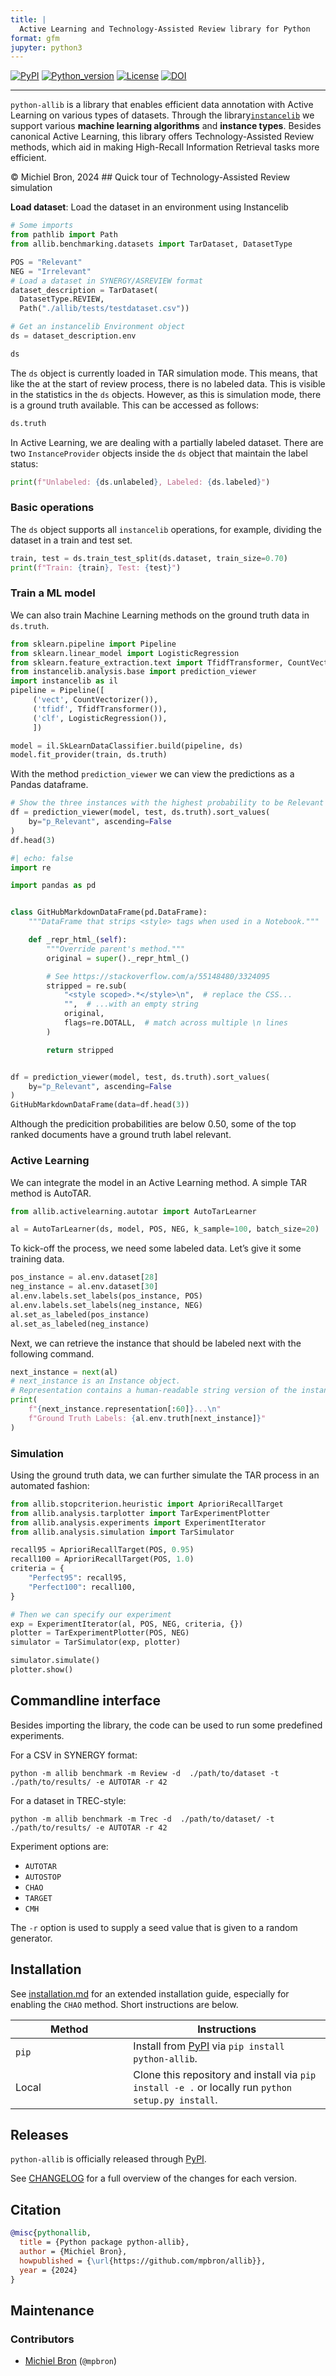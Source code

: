 ```yaml
---
title: |
  Active Learning and Technology-Assisted Review library for Python
format: gfm
jupyter: python3
---
```


[![PyPI](https://img.shields.io/pypi/v/python-allib)](https://pypi.org/project/instancelib/) [![Python_version](https://img.shields.io/badge/python-3.8%20%7C%203.9%20%7C%203.10%20%7C%203.11-blue)](https://pypi.org/project/instancelib/) [![License](https://img.shields.io/pypi/l/python-allib)](https://www.gnu.org/licenses/lgpl-3.0.en.html) [![DOI](https://zenodo.org/badge/421403034.svg)](https://zenodo.org/badge/latestdoi/421403034)

------------------------------------------------------------------------

`python-allib` is a library that enables efficient data annotation with Active Learning on various types of datasets. Through the library[`instancelib`](https://github.com/mpbron/instancelib) we support various **machine learning algorithms** and **instance types**. Besides canonical Active Learning, this library offers Technology-Assisted Review methods, which aid in making High-Recall Information Retrieval tasks more efficient.

© Michiel Bron, 2024
## Quick tour of Technology-Assisted Review simulation

**Load dataset**: Load the dataset in an environment using Instancelib

```python
# Some imports
from pathlib import Path
from allib.benchmarking.datasets import TarDataset, DatasetType

POS = "Relevant"
NEG = "Irrelevant"
# Load a dataset in SYNERGY/ASREVIEW format
dataset_description = TarDataset(
  DatasetType.REVIEW, 
  Path("./allib/tests/testdataset.csv"))

# Get an instancelib Environment object
ds = dataset_description.env

ds
```

The `ds` object is currently loaded in TAR simulation mode. This means, that like the at the start of review process, there is no labeled data. This is visible in the statistics in the `ds` objects. However, as this is simulation mode, there is a ground truth available. This can be accessed as follows:

```python
ds.truth
```

In Active Learning, we are dealing with a partially labeled dataset. There are two `InstanceProvider` objects inside the `ds` object that maintain the label status:

```python
print(f"Unlabeled: {ds.unlabeled}, Labeled: {ds.labeled}")
```

### Basic operations

The `ds` object supports all `instancelib` operations, for example, dividing the dataset in a train and test set.

```python
train, test = ds.train_test_split(ds.dataset, train_size=0.70)
print(f"Train: {train}, Test: {test}")
```

### Train a ML model

We can also train Machine Learning methods on the ground truth data in `ds.truth`.

```python
from sklearn.pipeline import Pipeline 
from sklearn.linear_model import LogisticRegression
from sklearn.feature_extraction.text import TfidfTransformer, CountVectorizer
from instancelib.analysis.base import prediction_viewer
import instancelib as il
pipeline = Pipeline([
     ('vect', CountVectorizer()),
     ('tfidf', TfidfTransformer()),
     ('clf', LogisticRegression()),
     ])

model = il.SkLearnDataClassifier.build(pipeline, ds)
model.fit_provider(train, ds.truth)
```

With the method `prediction_viewer` we can view the predictions as a Pandas dataframe.

```python
# Show the three instances with the highest probability to be Relevant
df = prediction_viewer(model, test, ds.truth).sort_values(
    by="p_Relevant", ascending=False
)
df.head(3)
```
```python
#| echo: false
import re

import pandas as pd


class GitHubMarkdownDataFrame(pd.DataFrame):
    """DataFrame that strips <style> tags when used in a Notebook."""

    def _repr_html_(self):
        """Override parent's method."""
        original = super()._repr_html_()

        # See https://stackoverflow.com/a/55148480/3324095
        stripped = re.sub(
            "<style scoped>.*</style>\n",  # replace the CSS...
            "",  # ...with an empty string
            original,
            flags=re.DOTALL,  # match across multiple \n lines
        )

        return stripped


df = prediction_viewer(model, test, ds.truth).sort_values(
    by="p_Relevant", ascending=False
)
GitHubMarkdownDataFrame(data=df.head(3))
```

Although the predicition probabilities are below 0.50, some of the top ranked documents have a ground truth label
relevant.

### Active Learning

We can integrate the model in an Active Learning method. A simple TAR method is AutoTAR.

```python
from allib.activelearning.autotar import AutoTarLearner

al = AutoTarLearner(ds, model, POS, NEG, k_sample=100, batch_size=20)
```

To kick-off the process, we need some labeled data. Let's give it some training data.

```python
pos_instance = al.env.dataset[28]
neg_instance = al.env.dataset[30]
al.env.labels.set_labels(pos_instance, POS)
al.env.labels.set_labels(neg_instance, NEG)
al.set_as_labeled(pos_instance)
al.set_as_labeled(neg_instance)
```

Next, we can retrieve the instance that should be labeled next with the following command.

```python
next_instance = next(al)
# next_instance is an Instance object.
# Representation contains a human-readable string version of the instance
print(
    f"{next_instance.representation[:60]}...\n"
    f"Ground Truth Labels: {al.env.truth[next_instance]}"
)
```

### Simulation

Using the ground truth data, we can further simulate the TAR process in an automated fashion:

```python
from allib.stopcriterion.heuristic import AprioriRecallTarget
from allib.analysis.tarplotter import TarExperimentPlotter
from allib.analysis.experiments import ExperimentIterator
from allib.analysis.simulation import TarSimulator

recall95 = AprioriRecallTarget(POS, 0.95)
recall100 = AprioriRecallTarget(POS, 1.0)
criteria = {
    "Perfect95": recall95,
    "Perfect100": recall100,
}

# Then we can specify our experiment
exp = ExperimentIterator(al, POS, NEG, criteria, {})
plotter = TarExperimentPlotter(POS, NEG)
simulator = TarSimulator(exp, plotter)
```

```python
simulator.simulate()
plotter.show()
```
## Commandline interface

Besides importing the library, the code can be used to run some predefined experiments. 

For a CSV in SYNERGY format:
```console
python -m allib benchmark -m Review -d  ./path/to/dataset -t ./path/to/results/ -e AUTOTAR -r 42
```
For a dataset in TREC-style:

```console
python -m allib benchmark -m Trec -d  ./path/to/dataset/ -t ./path/to/results/ -e AUTOTAR -r 42
```
Experiment options are:

- `AUTOTAR`
- `AUTOSTOP`
- `CHAO`
- `TARGET`
- `CMH`

The `-r` option is used to supply a seed value that is given to a random generator.

## Installation

See [installation.md](installation.md) for an extended installation guide, especially for enabling the `CHAO` 
method. Short instructions are below.

| Method | Instructions                                                                                       |
|---------------------------|---------------------------------------------|
| `pip`  | Install from [PyPI](https://pypi.org/project/python-allib/) via `pip install python-allib`.        |
| Local  | Clone this repository and install via `pip install -e .` or locally run `python setup.py install`. |

## Releases

`python-allib` is officially released through [PyPI](https://pypi.org/project/instancelib/).

See [CHANGELOG](CHANGELOG) for a full overview of the changes for each version.

## Citation

``` bibtex
@misc{pythonallib,
  title = {Python package python-allib},
  author = {Michiel Bron},
  howpublished = {\url{https://github.com/mpbron/allib}},
  year = {2024}
}
```

## Maintenance

### Contributors

-   [Michiel Bron](https://www.uu.nl/staff/MPBron) (`@mpbron`)